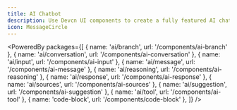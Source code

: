 ```yaml
---
title: AI Chatbot
description: Use Devcn UI components to create a fully featured AI chatbot interface.
icon: MessageCircle
---
```


<PoweredBy packages={[
  { name: 'ai/branch', url: '/components/ai-branch' },
  { name: 'ai/conversation', url: '/components/ai-conversation' },
  { name: 'ai/input', url: '/components/ai-input' },
  { name: 'ai/message', url: '/components/ai-message' },
  { name: 'ai/reasoning', url: '/components/ai-reasoning' },
  { name: 'ai/response', url: '/components/ai-response' },
  { name: 'ai/sources', url: '/components/ai-sources' },
  { name: 'ai/suggestion', url: '/components/ai-suggestion' },
  { name: 'ai/tool', url: '/components/ai-tool' },
  { name: 'code-block', url: '/components/code-block' },
]} />

<Preview path="ai-chatbot" type="block" />